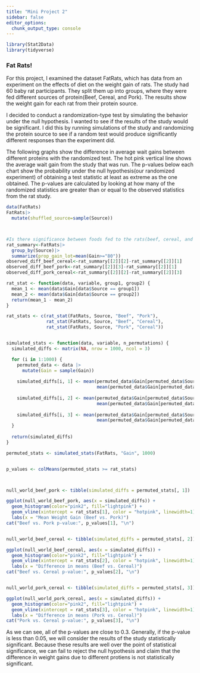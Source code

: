```yaml
---
title: "Mini Project 2"
sidebar: false
editor_options: 
  chunk_output_type: console
---
```

```r
library(Stat2Data)
library(tidyverse)
```

### Fat Rats!

For this project, I examined the dataset FatRats, which has data from an experiment on the effects of diet on the weight gain of rats. The study had 60 baby rat participants. They split them up into groups, where they were fed different sources of protein(Beef, Cereal, and Pork). The results show the weight gain for each rat from their protein source.

I decided to conduct a randomization-type test by simulating the behavior under the null hypothesis. I wanted to see if the results of the study would be significant. I did this by running simulations of the study and randomizing the protein source to see if a random test would produce significantly different responses than the experiment did.

The following graphs show the difference in average wait gains between different proteins with the randomized test. The hot pink vertical line shows the average wait gain from the study that was run. The p-values below each chart show the probability under the null hypothesis(our randomized experiment) of obtaining a test statistic at least as extreme as the one obtained. The p-values are calculated by looking at how many of the randomized statistics are greater than or equal to the observed statistics from the rat study.

```r
data(FatRats)
FatRats|>
  mutate(shuffled_source=sample(Source))



#Is there significance between foods fed to the rats(beef, cereal, and pork)?
rat_summary<-FatRats|>
  group_by(Source)|>
  summarize(prop_gain_lot=mean(Gain>="80"))
observed_diff_beef_cereal<-rat_summary[[2]][2]-rat_summary[[2]][1]
observed_diff_beef_pork<-rat_summary[[2]][3]-rat_summary[[2]][1]
observed_diff_pork_cereal<-rat_summary[[2]][2]-rat_summary[[2]][3]
```

```r
rat_stat <- function(data, variable, group1, group2) {
  mean_1 <- mean(data$Gain[data$Source == group1])
  mean_2 <- mean(data$Gain[data$Source == group2])
  return(mean_1 - mean_2)
}

rat_stats <- c(rat_stat(FatRats, Source, "Beef", "Pork"),
               rat_stat(FatRats, Source, "Beef", "Cereal"),
               rat_stat(FatRats, Source, "Pork", "Cereal"))


simulated_stats <- function(data, variable, n_permutations) {
  simulated_diffs <- matrix(NA, nrow = 1000, ncol = 3)

  for (i in 1:1000) {
    permuted_data <- data |>
      mutate(Gain = sample(Gain))
    
    simulated_diffs[i, 1] <- mean(permuted_data$Gain[permuted_data$Source == "Beef"]) -
                                  mean(permuted_data$Gain[permuted_data$Source == "Pork"])
    
    simulated_diffs[i, 2] <- mean(permuted_data$Gain[permuted_data$Source == "Beef"]) -
                                  mean(permuted_data$Gain[permuted_data$Source == "Cereal"])
    
    simulated_diffs[i, 3] <- mean(permuted_data$Gain[permuted_data$Source == "Pork"]) -
                                  mean(permuted_data$Gain[permuted_data$Source == "Cereal"])
  }
  
  return(simulated_diffs)
}

permuted_stats <- simulated_stats(FatRats, "Gain", 1000)


p_values <- colMeans(permuted_stats >= rat_stats)



null_world_beef_pork <- tibble(simulated_diffs = permuted_stats[, 1])

ggplot(null_world_beef_pork, aes(x = simulated_diffs)) +
  geom_histogram(color="pink2", fill="lightpink") +
  geom_vline(xintercept = rat_stats[1], color = "hotpink", linewidth=1) +
  labs(x = "Mean Weight Gain (Beef vs. Pork)")
cat("Beef vs. Pork p-value:", p_values[1], "\n")


null_world_beef_cereal <- tibble(simulated_diffs = permuted_stats[, 2])

ggplot(null_world_beef_cereal, aes(x = simulated_diffs)) +
  geom_histogram(color="pink2", fill="lightpink") +
  geom_vline(xintercept = rat_stats[2], color = "hotpink", linewidth=1) +
  labs(x = "Difference in means (Beef vs. Cereal)")
cat("Beef vs. Cereal p-value:", p_values[2], "\n")


null_world_pork_cereal <- tibble(simulated_diffs = permuted_stats[, 3])

ggplot(null_world_pork_cereal, aes(x = simulated_diffs)) +
  geom_histogram(color="pink2", fill="lightpink") +
  geom_vline(xintercept = rat_stats[3], color = "hotpink", linewidth=1) +
  labs(x = "Difference in means (Pork vs. Cereal)")
cat("Pork vs. Cereal p-value:", p_values[3], "\n")

```

As we can see, all of the p-values are close to 0.3. Generally, if the p-value is less than 0.05, we will consider the results of the study statistically significant. Because these results are well over the point of statistical significance, we can fail to reject the null hypothesis and claim that the difference in weight gains due to different protiens is not statistically significant.